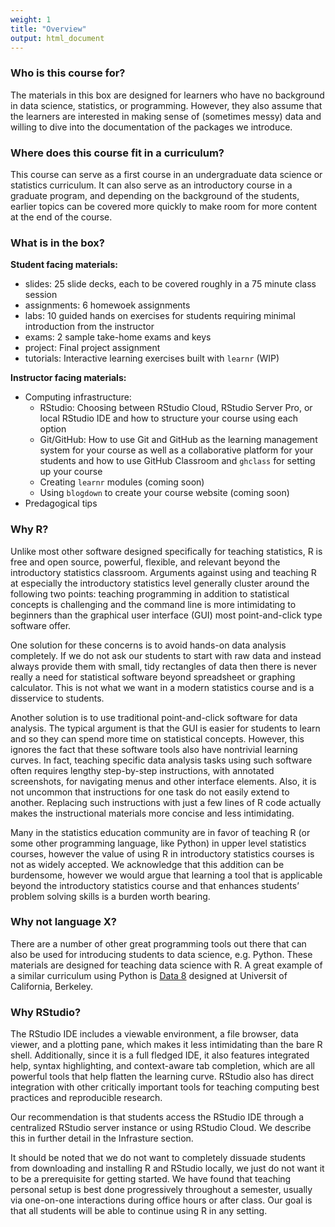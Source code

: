 ```yaml
---
weight: 1
title: "Overview"
output: html_document
---
```


### Who is this course for?

The materials in this box are designed for learners who have no background 
in data science, statistics, or programming. However, they also assume that 
the learners are interested in making sense of (sometimes messy) data and 
willing to dive into the documentation of the packages we introduce.

### Where does this course fit in a curriculum?

This course can serve as a first course in an undergraduate data science or 
statistics curriculum. It can also serve as an introductory course in a graduate 
program, and depending on the background of the students, earlier topics can 
be covered more quickly to make room for more content at the end of the course. 

### What is in the box?

**Student facing materials:**

- slides: 25 slide decks, each to be covered roughly in a 75 minute class 
session
- assignments: 6 homewoek assignments
- labs: 10 guided hands on exercises for students requiring minimal 
introduction from the instructor
- exams: 2 sample take-home exams and keys
- project: Final project assignment
- tutorials: Interactive learning exercises built with `learnr` (WIP)

**Instructor facing materials:**

- Computing infrastructure:
    - RStudio: Choosing between RStudio Cloud, RStudio Server Pro, or local RStudio 
IDE and how to structure your course using each option
    - Git/GitHub: How to use Git and GitHub as the learning management system for 
your course as well as a collaborative platform for your students and how to use 
GitHub Classroom and `ghclass` for setting up your course
    - Creating `learnr` modules (coming soon)
    - Using `blogdown` to create your course website (coming soon)
- Predagogical tips

### Why R?

Unlike most other software designed specifically for teaching statistics, R 
is free and open source, powerful, flexible, and relevant beyond the 
introductory statistics classroom. Arguments against using and teaching 
R at especially the introductory statistics level generally cluster around 
the following two points: teaching programming in addition to statistical 
concepts is challenging and the command line is more intimidating to beginners 
than the graphical user interface (GUI) most point-and-click type software 
offer.

One solution for these concerns is to avoid hands-on data analysis completely. 
If we do not ask our students to start with raw data and instead always provide 
them with small, tidy rectangles of data then there is never really a need for 
statistical software beyond spreadsheet or graphing calculator. This is not 
what we want in a modern statistics course and is a disservice to students.

Another solution is to use traditional point-and-click software for data 
analysis. The typical argument is that the GUI is easier for students to learn 
and so they can spend more time on statistical concepts. However, this ignores 
the fact that these software tools also have nontrivial learning curves. In 
fact, teaching specific data analysis tasks using such software often requires 
lengthy step-by-step instructions, with annotated screenshots, for navigating 
menus and other interface elements. Also, it is not uncommon that instructions 
for one task do not easily extend to another. Replacing such instructions with 
just a few lines of R code actually makes the instructional materials more 
concise and less intimidating.

Many in the statistics education community are in favor of teaching R (or some 
other programming language, like Python) in upper level statistics courses, 
however the value of using R in introductory statistics courses is not as widely 
accepted. We acknowledge that this addition can be burdensome, however we would 
argue that learning a tool that is applicable beyond the introductory statistics 
course and that enhances students' problem solving skills is a burden worth 
bearing.

### Why not language X?

There are a number of other great programming tools out there that can also be 
used for introducing students to data science, e.g. Python. These materials are 
designed for teaching data science with R. A great example of a similar 
curriculum using Python is [Data 8](http://data8.org/) designed at Universit of 
California, Berkeley.

### Why RStudio?

The RStudio IDE includes a viewable environment, a file browser, data viewer, 
and a plotting pane, which makes it less intimidating than the bare R shell. 
Additionally, since it is a full fledged IDE, it also features integrated help, 
syntax highlighting, and context-aware tab completion, which are all powerful 
tools that help flatten the learning curve. RStudio also has direct integration 
with other critically important tools for teaching computing best practices and 
reproducible research.

Our recommendation is that students access the RStudio IDE through a centralized 
RStudio server instance or using RStudio Cloud. We describe this in further 
detail in the Infrasture section.

It should be noted that we do not want to completely dissuade students from 
downloading and installing R and RStudio locally, we just do not want it to be 
a prerequisite for getting started. We have found that teaching personal setup 
is best done progressively throughout a semester, usually via one-on-one 
interactions during office hours or after class. Our goal is that all students 
will be able to continue using R in any setting.
